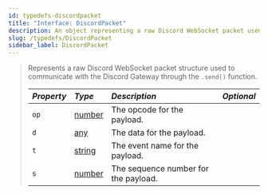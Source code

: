 ```yaml
---
id: typedefs-discordpacket
title: "Interface: DiscordPacket"
description: An object representing a raw Discord WebSocket packet used with the .send() function.
slug: /typedefs/DiscordPacket
sidebar_label: DiscordPacket
---
```



> Represents a raw Discord WebSocket packet structure used to communicate with the Discord Gateway through the `.send()` function.
>
> | <i className="fa-solid fa-hashtag"/> Property  | <i className="fa-solid fa-font"/> Type                                                            | <i className="fa-solid fa-list"/> Description   | <i className="fa-solid fa-flask"/> Optional  |
> | :--------------------------------------------- | :------------------------------------------------------------------------------------------------ | :---------------------------------------------- | :-------------------------------------------:|
> | `op`                                           | [number](https://developer.mozilla.org/en-US/docs/Web/JavaScript/Reference/Global_Objects/Number) | The opcode for the payload.                     | <i className="fa-solid fa-xmark"/>           |
> | `d`                                            | [any](https://www.totaltypescript.com/concepts/any-type)                                          | The data for the payload.                       | <i className="fa-solid fa-xmark"/>           |
> | `t`                                            | [string](https://developer.mozilla.org/en-US/docs/Web/JavaScript/Reference/Global_Objects/String) | The event name for the payload.                 | <i className="fa-solid fa-check"/>           |
> | `s`                                            | [number](https://developer.mozilla.org/en-US/docs/Web/JavaScript/Reference/Global_Objects/Number) | The sequence number for the payload.            | <i className="fa-solid fa-check"/>           |
